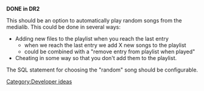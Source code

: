 ''' DONE in DR2 '''

This should be an option to automatically play random songs from the medialib. This could be done in several ways:

* Adding new files to the playlist when you reach the last entry
** when we reach the last entry we add X new songs to the playlist
** could be combined with a "remove entry from playlist when played"
* Cheating in some way so that you don't add them to the playlist.

The SQL statement for choosing the "random" song should be configurable.

[[Category:Developer ideas]]